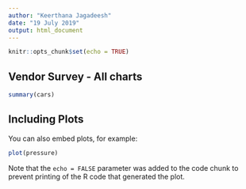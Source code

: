 ---
author: "Keerthana Jagadeesh"
date: "19 July 2019"
output: html_document
---

```{r setup, include=FALSE}
knitr::opts_chunk$set(echo = TRUE)
```

## Vendor Survey - All charts

```{r cars}
summary(cars)
```

## Including Plots

You can also embed plots, for example:

```{r pressure, echo=FALSE}
plot(pressure)
```

Note that the `echo = FALSE` parameter was added to the code chunk to prevent printing of the R code that generated the plot.
